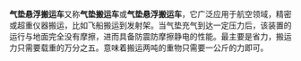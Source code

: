 {{unreferenced|time=2012-07-26T04:11:42+00:00}}
'''气垫悬浮搬运车'''又称'''气垫搬运车'''或'''气垫悬浮搬运车'''，它广泛应用于航空领域，精密或超重仪器搬运，比如飞船搬运到发射架。当气垫充气到达一定压力后，该装置的运行与地面完全没有摩擦，进而具备防震防摩擦静电的性能。最主要是省力，搬运力只需要载重的万分之五。意味着搬运两吨的重物只需要一公斤的力即可。